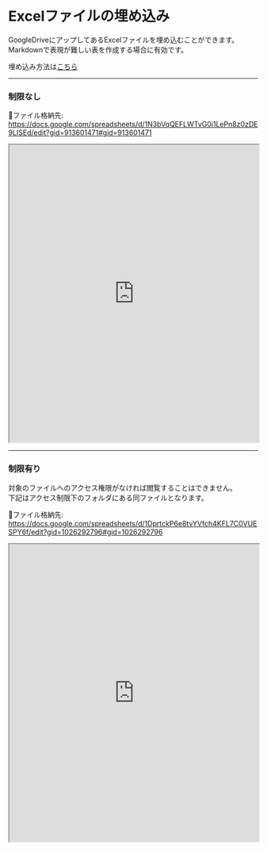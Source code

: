# Excelファイルの埋め込み

GoogleDriveにアップしてあるExcelファイルを埋め込むことができます。  
Markdownで表現が難しい表を作成する場合に有効です。

埋め込み方法は[こちら](/docs/Wiki/Advanced/googleDrive)

---

### 制限なし

📁ファイル格納先: https://docs.google.com/spreadsheets/d/1N3bVqQEFLWTvG0i1LePn8z0zDE9LISEd/edit?gid=913601471#gid=913601471

<iframe 
  src="https://docs.google.com/spreadsheets/d/e/2PACX-1vTo3Zzwr91NZJ3pM37Hd0AvYX4CqiyNffAv1UO3mEwMBVNxB0PSQ69cnCF9V6Rrug/pubhtml?widget=true&amp;headers=false"
  width="100%"
  height="600"
></iframe>

---

### 制限有り

対象のファイルへのアクセス権限がなければ閲覧することはできません。  
下記はアクセス制限下のフォルダにある同ファイルとなります。

📁ファイル格納先: https://docs.google.com/spreadsheets/d/1DprtckP6e8tvYVfch4KFL7C0VUESPY6f/edit?gid=1026292796#gid=1026292796

<iframe 
  src="https://docs.google.com/spreadsheets/d/e/2PACX-1vTOVciLgMcbYfbx0A-m-_wXEDvhfAMshuqTZqW7brrLQvuMWplt0eY_aR5nvMzEJA/pubhtml?widget=true&amp;headers=false"
  width="100%"
  height="600"
></iframe>
